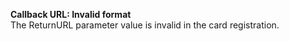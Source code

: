   
<Card title="105205" href="/errors/codes/105205" >  

 **Callback URL: Invalid format**  
 The ReturnURL parameter value is invalid in the card registration.  

</Card>